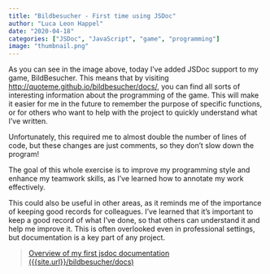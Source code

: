 ```yaml
---
title: "Bildbesucher - First time using JSDoc"
author: "Luca Leon Happel"
date: "2020-04-18"
categories: ["JSDoc", "JavaScript", "game", "programming"]
image: "thumbnail.png"
---
```


As you can see in the image above, today I've added JSDoc support to my game, BildBesucher. This means that by visiting [http://quoteme.github.io/bildbesucher/docs/](http://quoteme.github.io/bildbesucher/docs/), you can find all sorts of interesting information about the programming of the game. This will make it easier for me in the future to remember the purpose of specific functions, or for others who want to help with the project to quickly understand what I've written.

Unfortunately, this required me to almost double the number of lines of code, but these changes are just comments, so they don't slow down the program!

The goal of this whole exercise is to improve my programming style and enhance my teamwork skills, as I've learned how to annotate my work effectively.

This could also be useful in other areas, as it reminds me of the importance of keeping good records for colleagues. I've learned that it's important to keep a good record of what I've done, so that others can understand it and help me improve it. This is often
overlooked even in professional settings, but documentation is a key part of any project.

<blockquote class="imgur-embed-pub" lang="en" data-id="a/IX4jhgT">
<a href="//imgur.com/a/IX4jhgT">Overview of my first jsdoc documentation ({{site.url}}/bildbesucher/docs)</a>
</blockquote>
<script async src="//s.imgur.com/min/embed.js" charset="utf-8"></script>